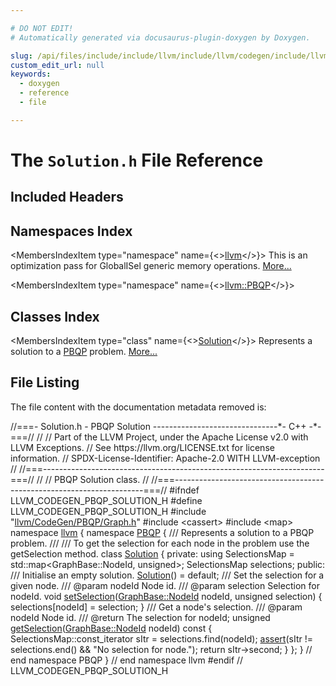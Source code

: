 ```yaml
---

# DO NOT EDIT!
# Automatically generated via docusaurus-plugin-doxygen by Doxygen.

slug: /api/files/include/include/llvm/include/llvm/codegen/include/llvm/codegen/pbqp/solution-h
custom_edit_url: null
keywords:
  - doxygen
  - reference
  - file

---
```





# The `Solution.h` File Reference

<DoxygenPage pluginConfig={pluginConfig}>



## Included Headers

<IncludesList>
<IncludesListItem
  filePath="llvm/CodeGen/PBQP/Graph.h"
  permalink="/docs/api/files/include/include/llvm/include/llvm/codegen/include/llvm/codegen/pbqp/graph-h"
  isLocal="true" />
<IncludesListItem
  filePath="cassert"
  permalink=""
  isLocal="false" />
<IncludesListItem
  filePath="map"
  permalink=""
  isLocal="false" />
</IncludesList>

## Namespaces Index

<MembersIndex>

<MembersIndexItem
  type="namespace"
  name={<><a href="/docs/api/namespaces/llvm">llvm</a></>}>
This is an optimization pass for GlobalISel generic memory operations. <a href="/docs/api/namespaces/llvm/#details">More...</a>
</MembersIndexItem>

<MembersIndexItem
  type="namespace"
  name={<><a href="/docs/api/namespaces/llvm/pbqp">llvm::PBQP</a></>}>
</MembersIndexItem>

</MembersIndex>

## Classes Index

<MembersIndex>

<MembersIndexItem
  type="class"
  name={<><a href="/docs/api/classes/llvm/pbqp/solution">Solution</a></>}>
Represents a solution to a <a href="/docs/api/namespaces/llvm/pbqp">PBQP</a> problem. <a href="/docs/api/classes/llvm/pbqp/solution/#details">More...</a>
</MembersIndexItem>

</MembersIndex>


## File Listing

The file content with the documentation metadata removed is:

<ProgramListing>

<Link id="l00001" /><CodeLine lineNumber="1"><Highlight kind="comment">//===- Solution.h - PBQP Solution -------------------------------&#42;- C++ -&#42;-===//</Highlight><Highlight kind="normal"></Highlight></CodeLine>
<Link id="l00002" /><CodeLine lineNumber="2"><Highlight kind="normal"></Highlight><Highlight kind="comment">//</Highlight><Highlight kind="normal"></Highlight></CodeLine>
<Link id="l00003" /><CodeLine lineNumber="3"><Highlight kind="normal"></Highlight><Highlight kind="comment">// Part of the LLVM Project, under the Apache License v2.0 with LLVM Exceptions.</Highlight><Highlight kind="normal"></Highlight></CodeLine>
<Link id="l00004" /><CodeLine lineNumber="4"><Highlight kind="normal"></Highlight><Highlight kind="comment">// See https://llvm.org/LICENSE.txt for license information.</Highlight><Highlight kind="normal"></Highlight></CodeLine>
<Link id="l00005" /><CodeLine lineNumber="5"><Highlight kind="normal"></Highlight><Highlight kind="comment">// SPDX-License-Identifier: Apache-2.0 WITH LLVM-exception</Highlight><Highlight kind="normal"></Highlight></CodeLine>
<Link id="l00006" /><CodeLine lineNumber="6"><Highlight kind="normal"></Highlight><Highlight kind="comment">//</Highlight><Highlight kind="normal"></Highlight></CodeLine>
<Link id="l00007" /><CodeLine lineNumber="7"><Highlight kind="normal"></Highlight><Highlight kind="comment">//===----------------------------------------------------------------------===//</Highlight><Highlight kind="normal"></Highlight></CodeLine>
<Link id="l00008" /><CodeLine lineNumber="8"><Highlight kind="normal"></Highlight><Highlight kind="comment">//</Highlight><Highlight kind="normal"></Highlight></CodeLine>
<Link id="l00009" /><CodeLine lineNumber="9"><Highlight kind="normal"></Highlight><Highlight kind="comment">// PBQP Solution class.</Highlight><Highlight kind="normal"></Highlight></CodeLine>
<Link id="l00010" /><CodeLine lineNumber="10"><Highlight kind="normal"></Highlight><Highlight kind="comment">//</Highlight><Highlight kind="normal"></Highlight></CodeLine>
<Link id="l00011" /><CodeLine lineNumber="11"><Highlight kind="normal"></Highlight><Highlight kind="comment">//===----------------------------------------------------------------------===//</Highlight><Highlight kind="normal"></Highlight></CodeLine>
<Link id="l00012" /><CodeLine lineNumber="12"><Highlight kind="normal"></Highlight></CodeLine>
<Link id="l00013" /><CodeLine lineNumber="13"><Highlight kind="normal"></Highlight><Highlight kind="preprocessor">#ifndef LLVM&#95;CODEGEN&#95;PBQP&#95;SOLUTION&#95;H</Highlight><Highlight kind="normal"></Highlight></CodeLine>
<Link id="l00014" /><CodeLine lineNumber="14"><Highlight kind="normal"></Highlight><Highlight kind="preprocessor">#define LLVM&#95;CODEGEN&#95;PBQP&#95;SOLUTION&#95;H</Highlight><Highlight kind="normal"></Highlight></CodeLine>
<Link id="l00015" /><CodeLine lineNumber="15"><Highlight kind="normal"></Highlight></CodeLine>
<Link id="l00016" /><CodeLine lineNumber="16"><Highlight kind="normal"></Highlight><Highlight kind="preprocessor">#include &quot;<a href="/docs/api/files/include/include/llvm/include/llvm/codegen/include/llvm/codegen/pbqp/graph-h">llvm/CodeGen/PBQP/Graph.h</a>&quot;</Highlight><Highlight kind="normal"></Highlight></CodeLine>
<Link id="l00017" /><CodeLine lineNumber="17"><Highlight kind="normal"></Highlight><Highlight kind="preprocessor">#include &lt;cassert&gt;</Highlight><Highlight kind="normal"></Highlight></CodeLine>
<Link id="l00018" /><CodeLine lineNumber="18"><Highlight kind="normal"></Highlight><Highlight kind="preprocessor">#include &lt;map&gt;</Highlight><Highlight kind="normal"></Highlight></CodeLine>
<Link id="l00019" /><CodeLine lineNumber="19"><Highlight kind="normal"></Highlight></CodeLine>
<Link id="l00020" /><CodeLine lineNumber="20"><Highlight kind="normal"></Highlight><Highlight kind="keyword">namespace </Highlight><Highlight kind="normal"><a href="/docs/api/namespaces/llvm">llvm</a> &#123;</Highlight></CodeLine>
<Link id="l00021" /><CodeLine lineNumber="21"><Highlight kind="normal"></Highlight><Highlight kind="keyword">namespace </Highlight><Highlight kind="normal"><a href="/docs/api/namespaces/llvm/pbqp">PBQP</a> &#123;</Highlight></CodeLine>
<Link id="l00022" /><CodeLine lineNumber="22"><Highlight kind="normal"></Highlight><Highlight kind="comment"></Highlight></CodeLine>
<Link id="l00023" /><CodeLine lineNumber="23"><Highlight kind="comment">  /// Represents a solution to a PBQP problem.</Highlight></CodeLine>
<Link id="l00024" /><CodeLine lineNumber="24"><Highlight kind="comment">  ///</Highlight></CodeLine>
<Link id="l00025" /><CodeLine lineNumber="25"><Highlight kind="comment">  /// To get the selection for each node in the problem use the getSelection method.</Highlight><Highlight kind="normal"></Highlight></CodeLine>
<Link id="l00026" /><CodeLine lineNumber="26" lineLink="/docs/api/classes/llvm/pbqp/solution"><Highlight kind="normal">  </Highlight><Highlight kind="keyword">class </Highlight><Highlight kind="normal"><a href="/docs/api/classes/llvm/pbqp/solution/#a1f714320d1276402070491facd87ab4c">Solution</a> &#123;</Highlight></CodeLine>
<Link id="l00027" /><CodeLine lineNumber="27"><Highlight kind="normal">  </Highlight><Highlight kind="keyword">private</Highlight><Highlight kind="normal">:</Highlight></CodeLine>
<Link id="l00028" /><CodeLine lineNumber="28"><Highlight kind="normal">    </Highlight><Highlight kind="keyword">using </Highlight><Highlight kind="normal">SelectionsMap = std::map&lt;GraphBase::NodeId, unsigned&gt;;</Highlight></CodeLine>
<Link id="l00029" /><CodeLine lineNumber="29"><Highlight kind="normal">    SelectionsMap selections;</Highlight></CodeLine>
<Link id="l00030" /><CodeLine lineNumber="30"><Highlight kind="normal"></Highlight></CodeLine>
<Link id="l00031" /><CodeLine lineNumber="31"><Highlight kind="normal">  </Highlight><Highlight kind="keyword">public</Highlight><Highlight kind="normal">:</Highlight><Highlight kind="comment"></Highlight></CodeLine>
<Link id="l00032" /><CodeLine lineNumber="32"><Highlight kind="comment">    /// Initialise an empty solution.</Highlight><Highlight kind="normal"></Highlight></CodeLine>
<Link id="l00033" /><CodeLine lineNumber="33" lineLink="/docs/api/classes/llvm/pbqp/solution/#a1f714320d1276402070491facd87ab4c"><Highlight kind="normal">    <a href="/docs/api/classes/llvm/pbqp/solution/#a1f714320d1276402070491facd87ab4c">Solution</a>() = </Highlight><Highlight kind="keywordflow">default</Highlight><Highlight kind="normal">;</Highlight></CodeLine>
<Link id="l00034" /><CodeLine lineNumber="34"><Highlight kind="normal"></Highlight><Highlight kind="comment"></Highlight></CodeLine>
<Link id="l00035" /><CodeLine lineNumber="35"><Highlight kind="comment">    /// Set the selection for a given node.</Highlight></CodeLine>
<Link id="l00036" /><CodeLine lineNumber="36"><Highlight kind="comment">    /// @param nodeId Node id.</Highlight></CodeLine>
<Link id="l00037" /><CodeLine lineNumber="37"><Highlight kind="comment">    /// @param selection Selection for nodeId.</Highlight><Highlight kind="normal"></Highlight></CodeLine>
<Link id="l00038" /><CodeLine lineNumber="38" lineLink="/docs/api/classes/llvm/pbqp/solution/#a04eeb0623c323db5dad4136907aa2270"><Highlight kind="normal">    </Highlight><Highlight kind="keywordtype">void</Highlight><Highlight kind="normal"> <a href="/docs/api/classes/llvm/pbqp/solution/#a04eeb0623c323db5dad4136907aa2270">setSelection</a>(<a href="/docs/api/classes/llvm/pbqp/graphbase/#a7187d2e408994bd7307a4c8f32f745a8">GraphBase::NodeId</a> nodeId, </Highlight><Highlight kind="keywordtype">unsigned</Highlight><Highlight kind="normal"> selection) &#123;</Highlight></CodeLine>
<Link id="l00039" /><CodeLine lineNumber="39"><Highlight kind="normal">      selections&#91;nodeId&#93; = selection;</Highlight></CodeLine>
<Link id="l00040" /><CodeLine lineNumber="40"><Highlight kind="normal">    &#125;</Highlight></CodeLine>
<Link id="l00041" /><CodeLine lineNumber="41"><Highlight kind="normal"></Highlight><Highlight kind="comment"></Highlight></CodeLine>
<Link id="l00042" /><CodeLine lineNumber="42"><Highlight kind="comment">    /// Get a node&#39;s selection.</Highlight></CodeLine>
<Link id="l00043" /><CodeLine lineNumber="43"><Highlight kind="comment">    /// @param nodeId Node id.</Highlight></CodeLine>
<Link id="l00044" /><CodeLine lineNumber="44"><Highlight kind="comment">    /// @return The selection for nodeId;</Highlight><Highlight kind="normal"></Highlight></CodeLine>
<Link id="l00045" /><CodeLine lineNumber="45" lineLink="/docs/api/classes/llvm/pbqp/solution/#aaacd99c3ea68744ba4ba34b74b76a275"><Highlight kind="normal">    </Highlight><Highlight kind="keywordtype">unsigned</Highlight><Highlight kind="normal"> <a href="/docs/api/classes/llvm/pbqp/solution/#aaacd99c3ea68744ba4ba34b74b76a275">getSelection</a>(<a href="/docs/api/classes/llvm/pbqp/graphbase/#a7187d2e408994bd7307a4c8f32f745a8">GraphBase::NodeId</a> nodeId)</Highlight><Highlight kind="keyword"> const </Highlight><Highlight kind="normal">&#123;</Highlight></CodeLine>
<Link id="l00046" /><CodeLine lineNumber="46"><Highlight kind="normal">      SelectionsMap::const&#95;iterator sItr = selections.find(nodeId);</Highlight></CodeLine>
<Link id="l00047" /><CodeLine lineNumber="47"><Highlight kind="normal">      <a href="/docs/api/files/lib/lib/target/lib/target/amdgpu/silowercontrolflow-cpp/#a4868c5d81c5ccc98c47aeab6244346a0">assert</a>(sItr != selections.end() &amp;&amp; </Highlight><Highlight kind="stringliteral">&quot;No selection for node.&quot;</Highlight><Highlight kind="normal">);</Highlight></CodeLine>
<Link id="l00048" /><CodeLine lineNumber="48"><Highlight kind="normal">      </Highlight><Highlight kind="keywordflow">return</Highlight><Highlight kind="normal"> sItr-&gt;second;</Highlight></CodeLine>
<Link id="l00049" /><CodeLine lineNumber="49"><Highlight kind="normal">    &#125;</Highlight></CodeLine>
<Link id="l00050" /><CodeLine lineNumber="50"><Highlight kind="normal">  &#125;;</Highlight></CodeLine>
<Link id="l00051" /><CodeLine lineNumber="51"><Highlight kind="normal"></Highlight></CodeLine>
<Link id="l00052" /><CodeLine lineNumber="52"><Highlight kind="normal">&#125; </Highlight><Highlight kind="comment">// end namespace PBQP</Highlight><Highlight kind="normal"></Highlight></CodeLine>
<Link id="l00053" /><CodeLine lineNumber="53"><Highlight kind="normal">&#125; </Highlight><Highlight kind="comment">// end namespace llvm</Highlight><Highlight kind="normal"></Highlight></CodeLine>
<Link id="l00054" /><CodeLine lineNumber="54"><Highlight kind="normal"></Highlight></CodeLine>
<Link id="l00055" /><CodeLine lineNumber="55"><Highlight kind="normal"></Highlight><Highlight kind="preprocessor">#endif </Highlight><Highlight kind="comment">// LLVM&#95;CODEGEN&#95;PBQP&#95;SOLUTION&#95;H</Highlight><Highlight kind="normal"></Highlight></CodeLine>

</ProgramListing>

</DoxygenPage>
